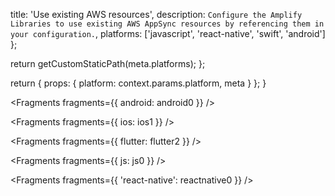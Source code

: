 
  title: 'Use existing AWS resources',
  description: `Configure the Amplify Libraries to use existing AWS AppSync resources by referencing them in your configuration.`,
  platforms: ['javascript', 'react-native', 'swift', 'android']
};

  return getCustomStaticPath(meta.platforms);
};

  return {
    props: {
      platform: context.params.platform,
      meta
    }
  };
}


<Fragments fragments={{ android: android0 }} />


<Fragments fragments={{ ios: ios1 }} />


<Fragments fragments={{ flutter: flutter2 }} />


<Fragments fragments={{ js: js0 }} />


<Fragments fragments={{ 'react-native': reactnative0 }} />
